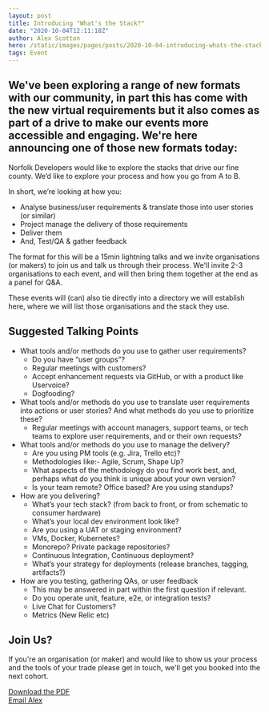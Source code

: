 ```yaml
---
layout: post
title: Introducing "What's the Stack?"
date: "2020-10-04T12:11:18Z"
author: Alex Scotton
hero: /static/images/pages/posts/2020-10-04-introducing-whats-the-stack/hero.jpg
tags: Event
---
```


## We've been exploring a range of new formats with our community, in part this has come with the new virtual requirements but it also comes as part of a drive to make our events more accessible and engaging. We're here announcing one of those new formats today:

Norfolk Developers would like to explore the stacks that drive our fine county. We’d like to explore your process and
how you go from A to B.

In short, we’re looking at how you:

- Analyse business/user requirements & translate those into user stories (or similar)
- Project manage the delivery of those requirements
- Deliver them
- And, Test/QA & gather feedback

The format for this will be a 15min lightning talks and we invite organisations (or makers) to join us and talk us
through their process. We'll invite 2-3 organisations to each event, and will then bring them together at the end as a
panel for Q&A.

These events will (can) also tie directly into a directory we will establish here, where we will list those
organisations and the stack they use.

## Suggested Talking Points

- What tools and/or methods do you use to gather user requirements?
  - Do you have “user groups”?
  - Regular meetings with customers?
  - Accept enhancement requests via GitHub, or with a product like Uservoice?
  - Dogfooding?
- What tools and/or methods do you use to translate user requirements into actions or user stories? And what methods do you use to prioritize these?
  - Regular meetings with account managers, support teams, or tech teams to explore user requirements, and or their own requests?
- What tools and/or methods do you use to manage the delivery?
  - Are you using PM tools (e.g. Jira, Trello etc)?
  - Methodologies like:- Agile, Scrum, Shape Up?
  - What aspects of the methodology do you find work best, and, perhaps what do you think is unique about your own version?
  - Is your team remote? Office based? Are you using standups?
- How are you delivering?
  - What’s your tech stack? (from back to front, or from schematic to consumer hardware)
  - What’s your local dev environment look like?
  - Are you using a UAT or staging environment?
  - VMs, Docker, Kubernetes?
  - Monorepo? Private package repositories?
  - Continuous Integration, Continuous deployment?
  - What’s your strategy for deployments (release branches, tagging, artifacts?)
- How are you testing, gathering QAs, or user feedback
  - This may be answered in part within the first question if relevant.
  - Do you operate unit, feature, e2e, or integration tests?
  - Live Chat for Customers?
  - Metrics (New Relic etc)

## Join Us?

If you're an organisation (or maker) and would like to show us your process and the tools of your trade please get in
touch, we'll get you booked into the next cohort.

<p>
  <a href="/static/images/pages/posts/2020-10-04-introducing-what-the-stack/norfolk-developers-whats-the-stack.pdf" download>
    Download the PDF
  </a>
  <br />
  <a href="mailto:alex@norfolkdevelopers.com">
    Email Alex
  </a>
</p>

